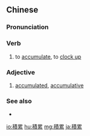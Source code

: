 {{also|积累}}
==Chinese==
{{zh-forms|s=积累}}

===Pronunciation===
{{zh-pron
|m=jīlěi
|c=zik1 leoi5,zik1 leoi6
|cat=v,a
}}

===Verb===
{{zh-verb}}

# to [[accumulate]], to [[clock up]]

===Adjective===
{{zh-adj}}

# [[accumulated]], [[accumulative]]

===See also===
* {{zh-l|累積}}

[[io:積累]]
[[hu:積累]]
[[mg:積累]]
[[ja:積累]]